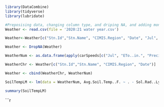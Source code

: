 
```r
library(DataCombine)
library(tidyverse)
library(lubridate)
```


```r
#Preposising data, changing column type, and driping NA, and adding month
Weather <- read.csv(file = '2020:21 water year.csv')

Weather<-Weather[c("Stn.Id","Stn.Name", "CIMIS.Region", "Date", "Jul", "ETo..in.", "Precip..in.", "Sol.Rad..Ly.day.", "Avg.Vap.Pres..mBars.", "Max.Air.Temp..F.", "Min.Air.Temp..F.", "Avg.Air.Temp..F.", "Max.Rel.Hum....", "Min.Rel.Hum....", "Avg.Rel.Hum....", "Dew.Point..F.", "Avg.Wind.Speed..mph.", "Avg.Soil.Temp..F.")]

Weather <- DropNA(Weather)

WeatherNum <- as.data.frame(apply(carSpeeds[c("Jul", "ETo..in.", "Precip..in.", "Sol.Rad..Ly.day.", "Avg.Vap.Pres..mBars.", "Max.Air.Temp..F.", "Min.Air.Temp..F.", "Avg.Air.Temp..F.", "Max.Rel.Hum....", "Min.Rel.Hum....", "Avg.Rel.Hum....", "Dew.Point..F.", "Avg.Wind.Speed..mph.", "Avg.Soil.Temp..F.")], 2, as.numeric)) 

WeatherChr <- Weather[c("Stn.Id","Stn.Name", "CIMIS.Region", "Date")]

Weather <- cbind(WeatherChr, WeatherNum)
```

```r
SoilTempLM <- lm(data = WeatherNum, Avg.Soil.Temp..F. ~ . - Sol.Rad..Ly.day.)

summary(SoilTempLM)
```

```r